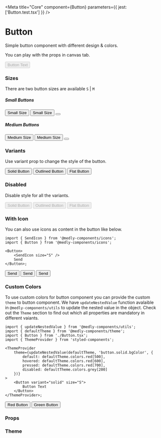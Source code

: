 
<Meta title="Core" component={Button} parameters={{ jest: ['Button.test.tsx'] }} />

# Button

Simple button component with different design & colors.

You can play with the props in canvas tab.

<Preview withToolbar>
    <Story name="Button" decorators={[withKnobs]}>
        <Button
            size={select('Size', sizes, 'S')}
            fullWidth={boolean('Full Width', false)}
            edges={select('Edges', edges, 'square')}
            variant={select('Variant', variants, 'solid')}
            disabled={boolean('Disabled', false)}
            isLoading={boolean('Is Loading', false)}
            onClick={action('Clicked')}
        >
            Button Text
        </Button>
    </Story>
</Preview>

### Sizes

There are two button sizes are available `S` | `M`

##### Small Buttons

<Preview>
    <Button size="S">Small Size</Button>
    <Button size="S" edges="rounded">
        Small Size
    </Button>
    <Button size="S" edges="circle">
        <SendIcon size="S" />
    </Button>
</Preview>

##### Medium Buttons

<Preview>
    <Button size="M">Medium Size</Button>
    <Button size="M" edges="rounded">
        Medium Size
    </Button>
    <Button size="M" edges="circle">
        <SendIcon size="M" />
    </Button>
</Preview>

### Variants

Use variant prop to change the style of the button.

<Preview>
    <Button variant="solid">Solid Button</Button>
    <Button variant="outlined">Outlined Button</Button>
    <Button variant="flat">Flat Button</Button>
</Preview>

### Disabled

Disable style for all the variants.

<Preview>
    <Button disabled variant="solid">
        Solid Button
    </Button>
    <Button disabled variant="outlined">
        Outlined Button
    </Button>
    <Button disabled variant="flat">
        Flat Button
    </Button>
</Preview>

### With Icon

You can also use icons as content in the button like below.

```tsx
import { SendIcon } from '@medly-components/icons';
import { Button } from '@medly-components/icons';

<Button>
    <SendIcon size="S" />
    Send
</Button>;
```

<Preview>
    <Button variant="solid">
        <SendIcon size="S" />
        Send
    </Button>
    <Button variant="outlined">
        <SendIcon size="S" />
        Send
    </Button>
    <Button variant="flat">
        <SendIcon size="S" />
        Send
    </Button>
</Preview>

### Custom Colors

To use custom colors for button component you can provide the custom `theme` to button component. We have `updateNestedValue` function avalaible in `@medly-components/utils` to update the nested value in the object. Check out the `Theme` section to find out which all properties are mandatory in different vaiants.

```tsx
import { updateNestedValue } from '@medly-components/utils';
import { defaultTheme } from '@medly-components/theme';
import { Button } from './Button.tsx';
import { ThemeProvider } from 'styled-components';

<ThemeProvider
    theme={updateNestedValue(defaultTheme, 'button.solid.bgColor', {
        default: defaultTheme.colors.red[500],
        hovered: defaultTheme.colors.red[600],
        pressed: defaultTheme.colors.red[700],
        disabled: defaultTheme.colors.grey[200]
    })}
>
    <Button variant="solid" size="S">
        Button Text
    </Button>
</ThemeProvider>;
```

<Preview>
    <ThemeProvider
        theme={updateNestedValue(defaultTheme, 'button.solid.bgColor', {
            default: defaultTheme.colors.red[500],
            hovered: defaultTheme.colors.red[600],
            pressed: defaultTheme.colors.red[700],
            disabled: defaultTheme.colors.grey[200]
        })}
    >
        <Button variant="solid" size="S">
            Red Button
        </Button>
    </ThemeProvider>
    <ThemeProvider
        theme={updateNestedValue(defaultTheme, 'button.solid.bgColor', {
            default: defaultTheme.colors.green[500],
            hovered: defaultTheme.colors.green[600],
            pressed: defaultTheme.colors.green[700],
            disabled: defaultTheme.colors.grey[200]
        })}
    >
        <Button variant="solid" size="S">
            Green Button
        </Button>
    </ThemeProvider>
</Preview>

### Props

<Props of={Button} />

### Theme

<Props of={ThemeInterface} />
